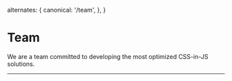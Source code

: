   alternates: {
    canonical: '/team',
  },
}

# Team

We are a team committed to developing the most optimized CSS-in-JS solutions.

---


<TeamCard instaId="owjs3901" role="FULL-STACK" userId="owjs3901" />
